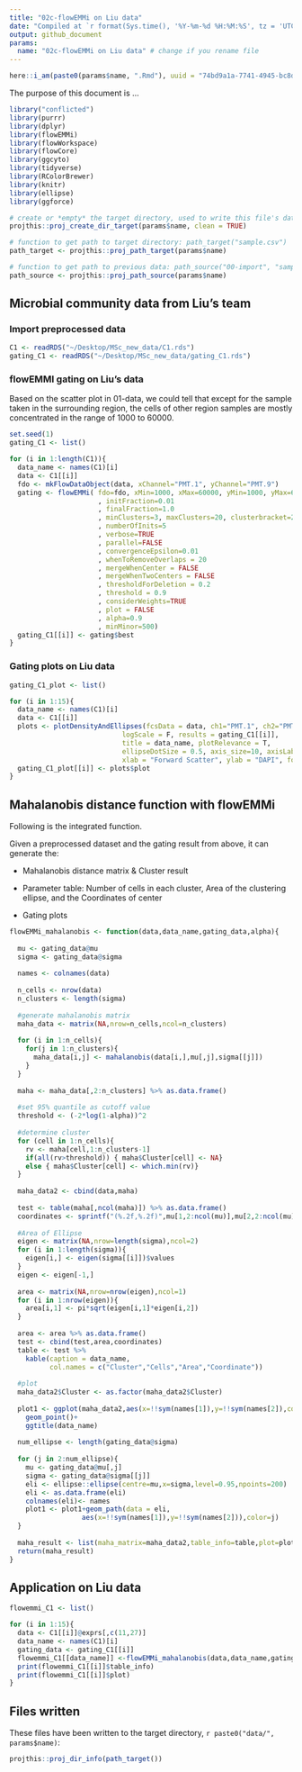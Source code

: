```yaml
---
title: "02c-flowEMMi on Liu data"
date: "Compiled at `r format(Sys.time(), '%Y-%m-%d %H:%M:%S', tz = 'UTC')` UTC"
output: github_document
params:
  name: "02c-flowEMMi on Liu data" # change if you rename file
---
```


```r
here::i_am(paste0(params$name, ".Rmd"), uuid = "74bd9a1a-7741-4945-bc8d-ad454cf63e94")
```

The purpose of this document is ...

```r
library("conflicted")
library(purrr)
library(dplyr)
library(flowEMMi)
library(flowWorkspace)
library(flowCore)
library(ggcyto)
library(tidyverse)
library(RColorBrewer)
library(knitr)
library(ellipse)
library(ggforce)
```

```r
# create or *empty* the target directory, used to write this file's data: 
projthis::proj_create_dir_target(params$name, clean = TRUE)

# function to get path to target directory: path_target("sample.csv")
path_target <- projthis::proj_path_target(params$name)

# function to get path to previous data: path_source("00-import", "sample.csv")
path_source <- projthis::proj_path_source(params$name)
```

## Microbial community data from Liu's team

### Import preprocessed data

```r
C1 <- readRDS("~/Desktop/MSc_new_data/C1.rds")
gating_C1 <- readRDS("~/Desktop/MSc_new_data/gating_C1.rds")
```

### flowEMMI gating on Liu's data

Based on the scatter plot in 01-data, we could tell that except for the sample taken in the surrounding region, the cells of other region samples are mostly concentrated in the range of 1000 to 60000.

```r
set.seed(1)
gating_C1 <- list()

for (i in 1:length(C1)){
  data_name <- names(C1)[i]
  data <- C1[[i]]
  fdo <- mkFlowDataObject(data, xChannel="PMT.1", yChannel="PMT.9")
  gating <- flowEMMi( fdo=fdo, xMin=1000, xMax=60000, yMin=1000, yMax=60000
                      , initFraction=0.01
                      , finalFraction=1.0
                      , minClusters=3, maxClusters=20, clusterbracket=2
                      , numberOfInits=5
                      , verbose=TRUE
                      , parallel=FALSE
                      , convergenceEpsilon=0.01
                      , whenToRemoveOverlaps = 20
                      , mergeWhenCenter = FALSE
                      , mergeWhenTwoCenters = FALSE
                      , thresholdForDeletion = 0.2
                      , threshold = 0.9
                      , considerWeights=TRUE
                      , plot = FALSE
                      , alpha=0.9
                      , minMinor=500)
  gating_C1[[i]] <- gating$best
}
```

### Gating plots on Liu data

```r
gating_C1_plot <- list()

for (i in 1:15){
  data_name <- names(C1)[i]
  data <- C1[[i]]
  plots <- plotDensityAndEllipses(fcsData = data, ch1="PMT.1", ch2="PMT.9", alpha=0.9,
                            logScale = F, results = gating_C1[[i]],
                            title = data_name, plotRelevance = T,
                            ellipseDotSize = 0.5, axis_size=10, axisLabeling_size=10,
                            xlab = "Forward Scatter", ylab = "DAPI", font = "Arial")
  gating_C1_plot[[i]] <- plots$plot
}
```

## Mahalanobis distance function with flowEMMi

Following is the integrated function.

Given a preprocessed dataset and the gating result from above, it can generate the:

-   Mahalanobis distance matrix & Cluster result

-   Parameter table: Number of cells in each cluster, Area of the clustering ellipse, and the Coordinates of center

-   Gating plots

```r
flowEMMi_mahalanobis <- function(data,data_name,gating_data,alpha){
  
  mu <- gating_data@mu
  sigma <- gating_data@sigma
  
  names <- colnames(data)
  
  n_cells <- nrow(data)
  n_clusters <- length(sigma)
  
  #generate mahalanobis matrix
  maha_data <- matrix(NA,nrow=n_cells,ncol=n_clusters)
  
  for (i in 1:n_cells){
    for(j in 1:n_clusters){
      maha_data[i,j] <- mahalanobis(data[i,],mu[,j],sigma[[j]])
    }
  }
  
  maha <- maha_data[,2:n_clusters] %>% as.data.frame()
  
  #set 95% quantile as cutoff value
  threshold <- (-2*log(1-alpha))^2
  
  #determine cluster
  for (cell in 1:n_cells){
    rv <- maha[cell,1:n_clusters-1]
    if(all(rv>threshold)) { maha$Cluster[cell] <- NA}
    else { maha$Cluster[cell] <- which.min(rv)}
  }
  
  maha_data2 <- cbind(data,maha)
  
  test <- table(maha[,ncol(maha)]) %>% as.data.frame()
  coordinates <- sprintf("(%.2f,%.2f)",mu[1,2:ncol(mu)],mu[2,2:ncol(mu)])
  
  #Area of Ellipse
  eigen <- matrix(NA,nrow=length(sigma),ncol=2)
  for (i in 1:length(sigma)){
    eigen[i,] <- eigen(sigma[[i]])$values
  }
  eigen <- eigen[-1,]
  
  area <- matrix(NA,nrow=nrow(eigen),ncol=1)
  for (i in 1:nrow(eigen)){
    area[i,1] <- pi*sqrt(eigen[i,1]*eigen[i,2])
  }
  
  area <- area %>% as.data.frame()
  test <- cbind(test,area,coordinates)
  table <- test %>% 
    kable(caption = data_name,
          col.names = c("Cluster","Cells","Area","Coordinate"))
   
  #plot
  maha_data2$Cluster <- as.factor(maha_data2$Cluster)
  
  plot1 <- ggplot(maha_data2,aes(x=!!sym(names[1]),y=!!sym(names[2]),color=Cluster))+
    geom_point()+
    ggtitle(data_name)
  
  num_ellipse <- length(gating_data@sigma)
  
  for (j in 2:num_ellipse){
    mu <- gating_data@mu[,j]
    sigma <- gating_data@sigma[[j]]
    eli <- ellipse::ellipse(centre=mu,x=sigma,level=0.95,npoints=200) 
    eli <- as.data.frame(eli)
    colnames(eli)<- names
    plot1 <- plot1+geom_path(data = eli,
                  aes(x=!!sym(names[1]),y=!!sym(names[2])),color=j)
  }
  
  maha_result <- list(maha_matrix=maha_data2,table_info=table,plot=plot1)
  return(maha_result)
}
```

## Application on Liu data
```r
flowemmi_C1 <- list()

for (i in 1:15){
  data <- C1[[i]]@exprs[,c(11,27)]
  data_name <- names(C1)[i]
  gating_data <- gating_C1[[i]]
  flowemmi_C1[[data_name]] <-flowEMMi_mahalanobis(data,data_name,gating_data,0.95)
  print(flowemmi_C1[[i]]$table_info)
  print(flowemmi_C1[[i]]$plot)
}
```

## Files written

These files have been written to the target directory, ```r paste0("data/", params$name)```:

```r
projthis::proj_dir_info(path_target())
```
